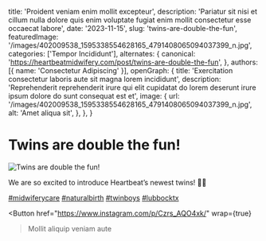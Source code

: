   title: 'Proident veniam enim mollit excepteur',
  description: 'Pariatur sit nisi et cillum nulla dolore quis enim voluptate fugiat enim mollit consectetur esse occaecat labore',
  date: '2023-11-15',
  slug: 'twins-are-double-the-fun',
  featuredImage: '/images/402009538_1595338554628165_4791408065094037399_n.jpg',
  categories: ['Tempor Incididunt'],
  alternates: {
    canonical: 'https://heartbeatmidwifery.com/post/twins-are-double-the-fun',
  },
  authors: [{ name: 'Consectetur Adipiscing' }],
  openGraph: {
    title: 'Exercitation consectetur laboris aute sit magna lorem incididunt',
    description: 'Reprehenderit reprehenderit irure qui elit cupidatat do lorem deserunt irure ipsum dolore do sunt consequat est et',
    image: {
      url: '/images/402009538_1595338554628165_4791408065094037399_n.jpg',
      alt: 'Amet aliqua sit',
    },
  },
}


# Twins are double the fun!

<Image
  src="/images/402009538_1595338554628165_4791408065094037399_n.jpg"
  size="large"
  wrap={true}
  alt="Twins are double the fun!"
/>

We are so excited to introduce Heartbeat’s newest twins! 💙💙

[#midwiferycare](https://www.instagram.com/explore/tags/midwiferycare/) [#naturalbirth](https://www.instagram.com/explore/tags/naturalbirth/) [#twinboys](https://www.instagram.com/explore/tags/twinboys/) [#lubbocktx](https://www.instagram.com/explore/tags/lubbocktx/)

<Button
  href="https://www.instagram.com/p/Czrs_AQO4xk/"
  wrap={true}
>Mollit aliquip veniam aute</Button>
